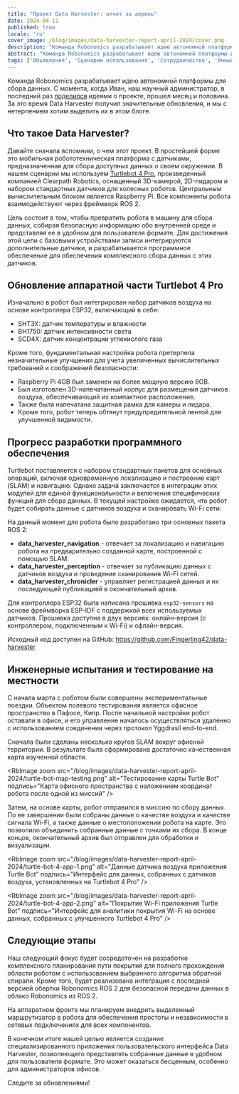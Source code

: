```yaml
---
title: "Проект Data Harvester: отчет за апрель"
date: 2024-04-11
published: true
locale: 'ru'
cover_image: /blog/images/data-harvester-report-april-2024/cover.png
description: "Команда Robonomics разрабатывает идею автономной платформы для сбора данных. С момента, когда Иван, наш научный администратор, в последний раз поделился идеями о проекте, прошел месяц и половина. За это время Data Harvester получил значительные обновления, и мы с нетерпением хотим выделить их в этом блоге."
abstract: "Команда Robonomics разрабатывает идею автономной платформы для сбора данных. С момента, когда Иван, наш научный администратор, в последний раз поделился идеями о проекте, прошел месяц и половина. За это время Data Harvester получил значительные обновления, и мы с нетерпением хотим выделить их в этом блоге."
tags: ['Объявления', 'Сценарии использования', 'Сотрудничество', 'Умный дом']
---
```


Команда Robonomics разрабатывает идею автономной платформы для сбора данных. С момента, когда Иван, наш научный администратор, в последний раз [поделился](https://twitter.com/berman_ivan/status/1759943496742404346) идеями о проекте, прошел месяц и половина. За это время Data Harvester получил значительные обновления, и мы с нетерпением хотим выделить их в этом блоге.

## Что такое Data Harvester?

Давайте сначала вспомним, о чем этот проект. В простейшей форме это мобильная робототехническая платформа с датчиками, предназначенная для сбора доступных данных о своем окружении. В нашем сценарии мы используем [Turtlebot 4 Pro](https://clearpathrobotics.com/turtlebot-4/), произведенный компанией Clearpath Robotics, оснащенный 3D-камерой, 2D-лидаром и набором стандартных датчиков для колесных роботов. Центральным вычислительным блоком является Raspberry Pi. Все компоненты робота взаимодействуют через фреймворк ROS 2.

Цель состоит в том, чтобы превратить робота в машину для сбора данных, собирая безопасную информацию обо внутренней среде и представляя ее в удобном для пользователя формате. Для достижения этой цели с базовыми устройствами записи интегрируются дополнительные датчики, и разрабатывается программное обеспечение для обеспечения комплексного сбора данных с этих датчиков.

## Обновление аппаратной части Turtlebot 4 Pro

Изначально в робот был интегрирован набор датчиков воздуха на основе контроллера ESP32, включающий в себя:

- SHT3X: датчик температуры и влажности
- BH1750: датчик интенсивности света
- SCD4X: датчик концентрации углекислого газа

Кроме того, фундаментальная настройка робота претерпела незначительные улучшения для учета увеличенных вычислительных требований и соображений безопасности:

- Raspberry Pi 4GB был заменен на более мощную версию 8GB.
- Был изготовлен 3D-напечатанный корпус для размещения датчиков воздуха, обеспечивающий их компактное расположение.
- Также была напечатана защитная рамка для камеры и лидара.
- Кроме того, робот теперь обтянут предупредительной лентой для улучшенной видимости.

<RbImage zoom src="/blog/images/data-harvester-report-april-2024/upgraded-turtle-bot-4-pro.jpg" alt="Улучшенный Turtle Bot 4 Pro" />

## Прогресс разработки программного обеспечения

Turtlebot поставляется с набором стандартных пакетов для основных операций, включая одновременную локализацию и построение карт (SLAM) и навигацию. Однако задача заключается в интеграции этих модулей для единой функциональности и включения специфических функций для сбора данных. В текущей настройке ожидается, что робот будет собирать данные с датчиков воздуха и сканировать Wi-Fi сети.

На данный момент для робота было разработано три основных пакета ROS 2:

- **data_harvester_navigation** - отвечает за локализацию и навигацию робота на предварительно созданной карте, построенной с помощью SLAM.
- **data_harvester_perception** - отвечает за публикацию данных с датчиков воздуха и проведение сканирования Wi-Fi сетей.
- **data_harvester_chronicler** - управляет регистрацией данных и их последующей публикацией в окончательный архив.

Для контроллера ESP32 была написана прошивка ```esp32-sensors``` на основе фреймворка ESP-IDF с поддержкой всех используемых датчиков. Прошивка доступна в двух версиях: онлайн-версия (с контроллером, подключенным к Wi-Fi) и офлайн-версия.

Исходный код доступен на GitHub: https://github.com/Fingerling42/data-harvester

## Инженерные испытания и тестирование на местности

С начала марта с роботом были совершены экспериментальные поездки. Объектом полевого тестирования является офисное пространство в Пафосе, Кипр. После начальной настройки робот оставали в офисе, и его управление началось осуществляться удаленно с использованием соединения через протокол Yggdrasil end-to-end.

Сначала были сделаны несколько кругов SLAM вокруг офисной территории. В результате была сформирована достаточно качественная карта изученной области.

<RbImage zoom src="/blog/images/data-harvester-report-april-2024/turtle-bot-map-testing.png" alt="Тестирование карты Turtle Bot" подпись="Карта офисного пространства с наложением координат робота после одной из миссий" />

Затем, на основе карты, робот отправился в миссию по сбору данных. По ее завершении были собраны данные о качестве воздуха и качестве сигнала Wi-Fi, а также данные о местоположении робота на карте. Это позволило объединить собранные данные с точками их сбора. В конце концов, окончательный архив был отправлен для обработки и визуализации.

<RbImage zoom src="/blog/images/data-harvester-report-april-2024/turtle-bot-4-app-1.png" alt="Данные датчика воздуха приложения Turtle Bot" подпись="Интерфейс для данных, собранных с датчиков воздуха, установленных на Turtlebot 4 Pro" />

<RbImage zoom src="/blog/images/data-harvester-report-april-2024/turtle-bot-4-app-2.png" alt="Покрытие Wi-Fi приложения Turtle Bot" подпись="Интерфейс для аналитики покрытия Wi-Fi на основе данных, собранных с улучшенного Turtlebot 4 Pro" />

## Следующие этапы

Наш следующий фокус будет сосредоточен на разработке комплексного планирования пути покрытия для полного прохождения области роботом с использованием выбранного алгоритма обратной спирали. Кроме того, будет реализована интеграция с последней версией обертки Robonomics ROS 2 для безопасной передачи данных в облако Robonomics из ROS 2.

На аппаратном фронте мы планируем внедрить выделенный маршрутизатор в робота для обеспечения простоты и независимости в сетевых подключениях для всех компонентов.

В конечном итоге нашей целью является создание специализированного приложения пользовательского интерфейса Data Harvester, позволяющего представлять собранные данные в удобном для пользователя формате. Это может оказаться бесценным, особенно для администраторов офисов.

Следите за обновлениями!